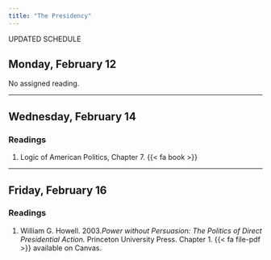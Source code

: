 ```yaml
---
title: "The Presidency"
---
```


UPDATED SCHEDULE

## Monday, February 12

No assigned reading.



---


## Wednesday, February 14

### Readings

1. Logic of American Politics, Chapter 7. {{< fa book >}}



---


## Friday, February 16


### Readings

1. William G. Howell. 2003.*Power without Persuasion: The Politics of Direct Presidential Action.* Princeton University Press. Chapter 1. {{< fa file-pdf >}} available on Canvas.